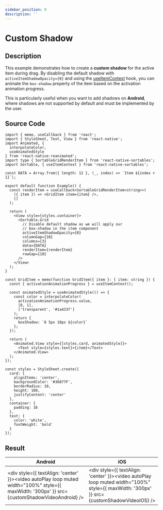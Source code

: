 ```yaml
---
sidebar_position: 9
description: ''
---
```


# Custom Shadow

## Description

This example demonstrates how to create a **custom shadow** for the active item during drag. By disabling the default shadow with `activeItemShadowOpacity={0}` and using the [useItemContext](/hooks/useItemContext) hook, you can animate the `box-shadow` property of the item based on the activation animation progress.

This is particularly useful when you want to add shadows on **Android**, where shadows are not supported by default and must be implemented by the user.

## Source Code

```tsx
import { memo, useCallback } from 'react';
import { StyleSheet, Text, View } from 'react-native';
import Animated, {
  interpolateColor,
  useAnimatedStyle
} from 'react-native-reanimated';
import type { SortableGridRenderItem } from 'react-native-sortables';
import Sortable, { useItemContext } from 'react-native-sortables';

const DATA = Array.from({ length: 12 }, (_, index) => `Item ${index + 1}`);

export default function Example() {
  const renderItem = useCallback<SortableGridRenderItem<string>>(
    ({ item }) => <GridItem item={item} />,
    []
  );

  return (
    <View style={styles.container}>
      <Sortable.Grid
        // Disable default shadow as we will apply our
        // box-shadow in the item component
        activeItemShadowOpacity={0}
        columnGap={10}
        columns={3}
        data={DATA}
        renderItem={renderItem}
        rowGap={10}
      />
    </View>
  );
}

const GridItem = memo(function GridItem({ item }: { item: string }) {
  const { activationAnimationProgress } = useItemContext();

  const animatedStyle = useAnimatedStyle(() => {
    const color = interpolateColor(
      activationAnimationProgress.value,
      [0, 1],
      ['transparent', '#1a433f']
    );
    return {
      boxShadow: `0 5px 10px ${color}`
    };
  });

  return (
    <Animated.View style={[styles.card, animatedStyle]}>
      <Text style={styles.text}>{item}</Text>
    </Animated.View>
  );
});

const styles = StyleSheet.create({
  card: {
    alignItems: 'center',
    backgroundColor: '#36877F',
    borderRadius: 10,
    height: 100,
    justifyContent: 'center'
  },
  container: {
    padding: 16
  },
  text: {
    color: 'white',
    fontWeight: 'bold'
  }
});
```

## Result


| Android                                                                                                                                            | iOS                                                                                                                                            |
| -------------------------------------------------------------------------------------------------------------------------------------------------- | ---------------------------------------------------------------------------------------------------------------------------------------------- |
| <div style={{ textAlign: 'center' }}><video autoPlay loop muted width="100%" style={{ maxWidth: '300px' }} src={customShadowVideoAndroid} /></div> | <div style={{ textAlign: 'center' }}><video autoPlay loop muted width="100%" style={{ maxWidth: '300px' }} src={customShadowVideoIOS} /></div> |
